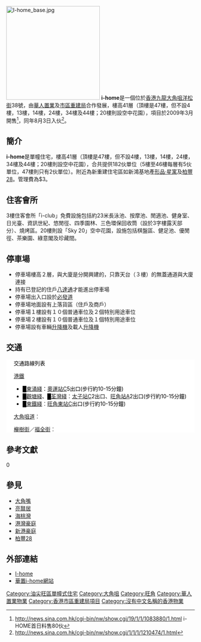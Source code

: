 {{Infobox_housinghk | name = i-HOME|
| logo= 
| photo = I-Home 08302009.jpg
| phototitle = 圖片中間為已入-{伙}-的i-HOME (2009年8月)
| address= [[香港|香港]][[九龍|九龍]][[大角咀|大角咀]][[洋松街|洋松街]]38號
| lot= 九龍內地段第11182號
| developer= [[華人置業|華人置業]]及[[市區重建局|市區重建局]]
| manager= 忠信物業管理有限公司
| use = 住宅
| blocknumber = 1
| floor_area = 
| floornumber = 41 (包括樓下3層)
| yearofcompletion = 2009年
| former = 唐樓
| facilities = 住客會所、泳池、停車場
| website = [https://www.chineseestates.com/cht/PropDetails/50/94/1531.aspx 華置i-home網站]
}}
[[File:I-home_base.jpg|250px]]
'''i-home'''是一個位於[[香港|香港]][[九龍|九龍]][[大角咀|大角咀]][[洋松街|洋松街]]38號，由[[華人置業|華人置業]]及[[市區重建局|市區重建局]]合作發展，樓高41層（頂樓是47樓，但不設4樓，13樓，14樓，24樓，34樓及44樓；20樓則設空中花園），項目於2009年3月開售<ref>http://news.sina.com.hk/cgi-bin/nw/show.cgi/19/1/1/1083880/1.html {{Wayback|url=http://news.sina.com.hk/cgi-bin/nw/show.cgi/19/1/1/1083880/1.html |date=20090401143342 }} i-HOME首日料售80伙</ref>，同年8月3日入伙<ref>http://news.sina.com.hk/cgi-bin/nw/show.cgi/1/1/1/1210474/1.html{{Dead link|date=2019年10月 |bot=InternetArchiveBot |fix-attempted=yes }}</ref>。

==簡介==
'''i-home'''是單幢住宅，樓高41層（頂樓是47樓，但不設4樓，13樓，14樓，24樓，34樓及44樓；20樓則設空中花園），合共提供182伙單位（5樓至46樓每層有5伙單位，47樓則只有2伙單位）。附近為新重建住宅區如新鴻基地產[[形品·星寓|形品·星寓]]及[[柏豐28|柏豐28]]。管理費為$3。

==住客會所==
3樓住客會所「i-club」免費設施包括約23米長泳池、按摩池、閒適池、健身室、日光臺、資訊世紀、悠閒徑、四季園林、三色環保回收筒（設於3字樓露天部分）、燒烤區。20樓則設「Sky 20」空中花園，設施包括棋盤區、健足池、優閒徑、茶樂園、綠意閣及珍藏間。

==停車場==
*停車場樓高２層，與大廈是分開興建的，只靠天台（３樓）的無蓋通道與大廈連接
*持有已登記的住戶[[八達通|八達通]]才能進出停車場
*停車場出入口設於[[必發道|必發道]]
*停車場地面設有上落貨區（住戶及商戶）
*停車場１樓設有１０個普通車位及２個特別用途車位
*停車場２樓設有１０個普通車位及１個特別用途車位
*停車場設有車輛[[升降機|升降機]]及載人[[升降機|升降機]]

== 交通 ==
<div class="NavFrame collapsed" style="color: black; background-color: #FFFFFF; margin: 0 auto; padding: 0 10px; text-align: left;"><div class="NavHead" style="background-color: #FFFFFF; margin: 0 auto; padding: 0 10px; font-weight:normal;">交通路線列表</div><div class="NavContent" style="background-color: #FFFFFF; margin: 0 auto; padding: 0 10px;">
;[[港鐵|港鐵]]
*<font color="{{東涌綫色彩}}">█</font>[[東涌綫|東涌綫]]：[[奧運站|奧運站]]C5出口(步行約10-15分鐘)
*<font color="{{觀塘綫色彩}}">█</font>[[觀塘綫|觀塘綫]]、<font color="{{荃灣綫色彩}}">█</font>[[荃灣綫|荃灣綫]]︰[[太子站|太子站]]C2出口、[[旺角站|旺角站]]A2出口(步行約10-15分鐘)
*<font color="{{東鐵綫色彩}}">█</font>[[東鐵綫|東鐵綫]]︰[[旺角東站|旺角東站]]C出口(步行約10-15分鐘)
;[[大角咀道|大角咀道]]︰
{{九龍新界巴士簡單列表|2E|12|18|31B}}
{{過海隧道巴士簡單列表|914}}
;[[櫸樹街|櫸樹街]]／[[福全街|福全街]]︰
{{九龍新界巴士簡單列表|10|13D|16|32|43C|68X|270B}}
{{過海隧道巴士簡單列表|904|905}}
</div></div>

== 參考文獻 ==
<references/>0

== 參見 ==
*[[大角嘴|大角嘴]]
*[[亮賢居|亮賢居]]
*[[海桃灣|海桃灣]]
*[[港灣豪庭|港灣豪庭]]
*[[新港豪庭|新港豪庭]]
*[[柏豐28|柏豐28]]

== 外部連結 ==
*[http://www.chineseestates.com/cht/PropDetails/50/94/1531.aspx I-home]{{Wayback|url=http://www.chineseestates.com/cht/PropDetails/50/94/1531.aspx |date=20090521170433 }}
*[https://archive.is/20130426154531/http://www.i-homehk.com/ 華置i-home網站]
{{Commonscat|I-home}}
{{華人置業}}
{{市區重建局}}

[[Category:油尖旺區單幢式住宅|Category:油尖旺區單幢式住宅]]
[[Category:大角咀|Category:大角咀]]
[[Category:旺角|Category:旺角]]
[[Category:華人置業物業|Category:華人置業物業]]
[[Category:香港市區重建局項目|Category:香港市區重建局項目]]
[[Category:沒有中文名稱的香港物業|Category:沒有中文名稱的香港物業]]
